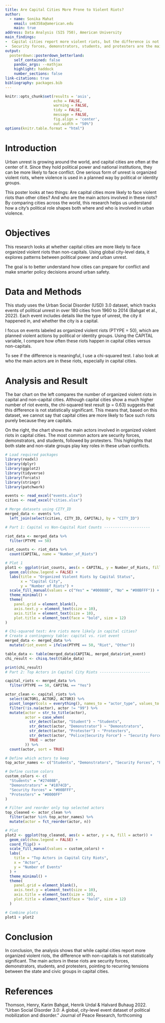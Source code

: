 ```yaml
---
title: Are Capital Cities More Prone to Violent Riots?
author:
  - name: Sonika Mahat
    email: sm6358a@american.edu
    main: true
address: Data Analysis (SIS 750), American University
main_findings:
-  Capital cities report more violent riots, but the difference is not statistically significant.
-  Security forces, demonstrators, students, and protesters are the main actors in capital riots.
output: 
  posterdown::posterdown_betterland:
    self_contained: false
    pandoc_args: --mathjax
    highlight: haddock
    number_sections: false
link-citations: true
bibliography: packages.bib
---
```


```r
knitr::opts_chunk$set(results = 'asis',
                      echo = FALSE,
                      warning = FALSE,
                      tidy = FALSE,
                      message = FALSE,
                      fig.align = 'center',
                      out.width = "50%")
options(knitr.table.format = "html") 
```

# Introduction  

Urban unrest is growing around the world, and capital cities are often at the center of it. Since they hold political power and national institutions, they can be more likely to face conflict. One serious form of unrest is organized violent riots, where violence is used in a planned way by political or identity groups.

This poster looks at two things: Are capital cities more likely to face violent riots than other cities? And who are the main actors involved in these riots? By comparing cities across the world, this research helps us understand how a city’s political role shapes both where and who is involved in urban violence.

# Objectives

This research looks at whether capital cities are more likely to face organized violent riots than non-capitals. Using global city-level data, it explores patterns between political power and urban unrest.

The goal is to better understand how cities can prepare for conflict and make smarter policy decisions around urban safety.

# Data and Methods

This study uses the Urban Social Disorder (USD) 3.0 dataset, which tracks events of political unrest in over 180 cities from 1960 to 2014 (Bahgat et al., 2022). Each event includes details like the type of unrest, the city it happened in, and whether the city is a capital.

I focus on events labeled as organized violent riots (PTYPE = 50), which are planned violent actions by political or identity groups. Using the CAPITAL variable, I compare how often these riots happen in capital cities versus non-capitals.

To see if the difference is meaningful, I use a chi-squared test. I also look at who the main actors are in these riots, especially in capital cities.


# Analysis and Result

The bar chart on the left compares the number of organized violent riots in capital and non-capital cities. Although capital cities show a much higher number of riot events, the chi-squared test result (p = 0.63) suggests that this difference is not statistically significant. This means that, based on this dataset, we cannot say that capital cities are more likely to face such riots purely because they are capitals.

On the right, the chart shows the main actors involved in organized violent riots in capital cities. The most common actors are security forces, demonstrators, and students, followed by protesters. This highlights that both state and non-state groups play key roles in these urban conflicts.

```r
# Load required packages
library(readxl)
library(dplyr)
library(ggplot2)
library(tidyverse)
library(forcats)
library(stringr)
library(patchwork)

events <- read_excel("events.xlsx")
cities <- read_excel("cities.xlsx")

# Merge datasets using CITY_ID
merged_data <- events %>%
  left_join(select(cities, CITY_ID, CAPITAL), by = "CITY_ID")

# Part 1: Capital vs Non-Capital Riot Counts ---------------------

riot_data <- merged_data %>%
  filter(PTYPE == 50)

riot_counts <- riot_data %>%
  count(CAPITAL, name = "Number_of_Riots")

# Plot 1
plot1 <- ggplot(riot_counts, aes(x = CAPITAL, y = Number_of_Riots, fill = CAPITAL)) +
  geom_col(show.legend = FALSE) +
  labs(title = "Organized Violent Riots by Capital Status",
       x = "Capital City",
       y = "Number of Riots") +
  scale_fill_manual(values = c("Yes" = "#00088B", "No" = "#00BFFF")) +
  theme_minimal() +
  theme(
    panel.grid = element_blank(),
    axis.text.y = element_text(size = 10),
    axis.title = element_text(size = 10),
    plot.title = element_text(face = "bold", size = 12)
)

# Chi-squared test: Are riots more likely in capital cities?
# Create a contingency table: capital vs. riot event
merged_data <- merged_data %>%
  mutate(riot_event = ifelse(PTYPE == 50, "Riot", "Other"))

table_data <- table(merged_data$CAPITAL, merged_data$riot_event)
chi_result <- chisq.test(table_data)

print(chi_result)
# Part 2: Top Actors in Capital City Riots -----------------------

capital_riots <- merged_data %>%
  filter(PTYPE == 50, CAPITAL == "Yes")

actor_clean <- capital_riots %>%
  select(ACTOR1, ACTOR2, ACTOR3) %>%
  pivot_longer(cols = everything(), names_to = "actor_type", values_to = "actor") %>%
  filter(!is.na(actor), actor != "99") %>%
  mutate(actor = str_to_title(actor),
         actor = case_when(
           str_detect(actor, "Student") ~ "Students",
           str_detect(actor, "Demonstrator") ~ "Demonstrators",
           str_detect(actor, "Protester") ~ "Protesters",
           str_detect(actor, "Police|Security Force") ~ "Security Forces",
           TRUE ~ actor
         )) %>%
  count(actor, sort = TRUE)

# Define which actors to keep
top_actor_names <- c("Students", "Demonstrators", "Security Forces", "Protesters")

# Define custom colors
custom_colors <- c(
  "Students" = "#27408B",
  "Demonstrators" = "#1874CD",
  "Security Forces" = "#00BFFF",
  "Protesters" = "#0000FF"
)

# Filter and reorder only top selected actors
top_cleaned <- actor_clean %>%
  filter(actor %in% top_actor_names) %>%
  mutate(actor = fct_reorder(actor, n))

# Plot
plot2 <- ggplot(top_cleaned, aes(x = actor, y = n, fill = actor)) +
  geom_col(show.legend = FALSE) +
  coord_flip() +
  scale_fill_manual(values = custom_colors) +
  labs(
    title = "Top Actors in Capital City Riots",
    x = "Actor",
    y = "Number of Events"
  ) +
  theme_minimal() +
  theme(
    panel.grid = element_blank(),
    axis.text.y = element_text(size = 10),
    axis.title = element_text(size = 10),
    plot.title = element_text(face = "bold", size = 12)
  )

# Combine plots
plot1 + plot2
```

# Conclusion

In conclusion, the analysis shows that while capital cities report more organized violent riots, the difference with non-capitals is not statistically significant. The main actors in these riots are security forces, demonstrators, students, and protesters, pointing to recurring tensions between the state and civic groups in capital cities.

# References

Thomson, Henry, Karim Bahgat, Henrik Urdal & Halvard Buhaug 2022. "Urban Social Disorder 3.0: A global, city-level event dataset of political mobilization and disorder." Journal of Peace Research, forthcoming
